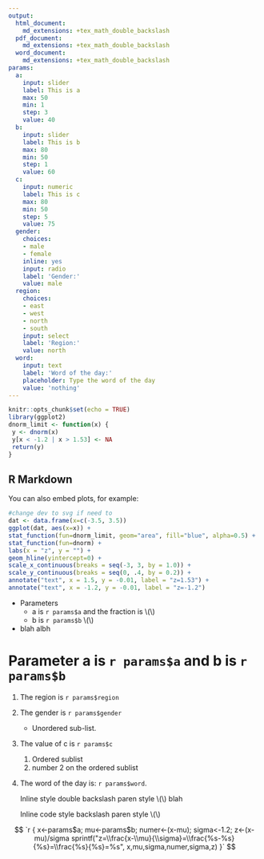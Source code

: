 ```yaml
---
output:
  html_document:
    md_extensions: +tex_math_double_backslash
  pdf_document:
    md_extensions: +tex_math_double_backslash
  word_document:
    md_extensions: +tex_math_double_backslash
params:
  a:
    input: slider
    label: This is a
    max: 50
    min: 1
    step: 3
    value: 40
  b:
    input: slider
    label: This is b
    max: 80
    min: 50
    step: 1
    value: 60
  c:
    input: numeric
    label: This is c
    max: 80
    min: 50
    step: 5
    value: 75
  gender:
    choices:
    - male
    - female
    inline: yes
    input: radio
    label: 'Gender:'
    value: male
  region:
    choices:
    - east
    - west
    - north
    - south
    input: select
    label: 'Region:'
    value: north
  word:
    input: text
    label: 'Word of the day:'
    placeholder: Type the word of the day
    value: 'nothing'
---
```


```r
knitr::opts_chunk$set(echo = TRUE)
library(ggplot2)
dnorm_limit <- function(x) {
 y <- dnorm(x)
 y[x < -1.2 | x > 1.53] <- NA
 return(y)
}
```

## R Markdown

You can also embed plots, for example:

```r
#change dev to svg if need to
dat <- data.frame(x=c(-3.5, 3.5))
ggplot(dat, aes(x=x)) +
stat_function(fun=dnorm_limit, geom="area", fill="blue", alpha=0.5) +
stat_function(fun=dnorm) +
labs(x = "z", y = "") +
geom_hline(yintercept=0) +
scale_x_continuous(breaks = seq(-3, 3, by = 1.0)) +
scale_y_continuous(breaks = seq(0, .4, by = 0.2)) +
annotate("text", x = 1.5, y = -0.01, label = "z=1.53") +
annotate("text", x = -1.2, y = -0.01, label = "z=-1.2")
```


* Parameters
    * a is `r params$a` and the fraction is \\(\frac{`r params$a`}{4}\\)
    * b is `r params$b` \\(\frac{3}{4}\\)
* blah albh

# Parameter a is `r params$a` and b is `r params$b` 
1. The region is `r params$region`
2. The gender is `r params$gender`
    * Unordered sub-list. 
3. The value of c is `r params$c` 
    1. Ordered sublist
    2. number 2 on the ordered sublist
4. The word of the day is: `r params$word`.

   Inline style double backslash paren style \\(\frac{3}{4}\\) blah

   Inline code style  backslash paren style \\(\frac{`r params$a`}{4}\\)

$$
`r {
    x<-params$a; 
    mu<-params$b; 
    numer<-(x-mu); 
    sigma<-1.2; 
    z<-(x-mu)/sigma
    sprintf("z=\\frac{x-\\mu}{\\sigma}=\\frac{%s-%s}{%s}=\\frac{%s}{%s}=%s",
                                                x,mu,sigma,numer,sigma,z)
   }`
$$

